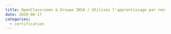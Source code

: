 ```yaml
---
title: OpenClassrooms & Groupe INSA / Utilisez l'apprentissage par renforcement avec un drone
date: 2020-06-17
categories:
  - certification
---
```


<Pdf
  title="OpenClassrooms & Groupe INSA / Utilisez l'apprentissage par renforcement avec un drone"
  src="/content/2020-06-17-openclassrooms-apprentissage-par-renforcement/openclassrooms-8783616149.pdf"
  className="aspect-[30/21]"
/>
